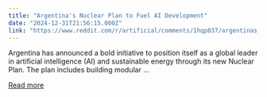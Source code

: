 ```yaml
---
title: "Argentina's Nuclear Plan to Fuel AI Development"
date: "2024-12-31T21:56:15.000Z"
link: "https://www.reddit.com/r/artificial/comments/1hqp037/argentinas_nuclear_plan_to_fuel_ai_development/"
---
```


Argentina has announced a bold initiative to position itself as a global leader in artificial intelligence (AI) and sustainable energy through its new Nuclear Plan. The plan includes building modular ...

[Read more](https://www.reddit.com/r/artificial/comments/1hqp037/argentinas_nuclear_plan_to_fuel_ai_development/)
